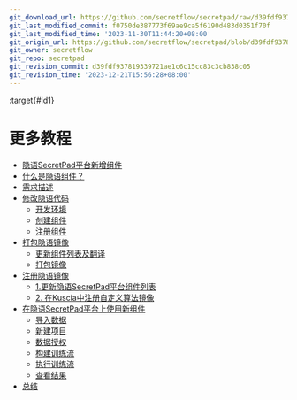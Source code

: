 ```yaml
---
git_download_url: https://github.com/secretflow/secretpad/raw/d39fdf937819339721ae1c6c15cc83c3cb838c05/docs/deployment_experience/more_tutorials/index.rst
git_last_modified_commit: f0750de387773f69ae9ca5f6190d483d0351f70f
git_last_modified_time: '2023-11-30T11:44:20+08:00'
git_origin_url: https://github.com/secretflow/secretpad/blob/d39fdf937819339721ae1c6c15cc83c3cb838c05/docs/deployment_experience/more_tutorials/index.rst
git_owner: secretflow
git_repo: secretpad
git_revision_commit: d39fdf937819339721ae1c6c15cc83c3cb838c05
git_revision_time: '2023-12-21T15:56:28+08:00'
---
```


:target{#id1}

# 更多教程

<TableOfContents>


  - [隐语SecretPad平台新增组件](new_components.mdx)
  - [什么是隐语组件？](new_components.mdx#id1)
  - [需求描述](new_components.mdx#id2)
  - [修改隐语代码](new_components.mdx#id3)
    - [开发环境](new_components.mdx#id4)
    - [创建组件](new_components.mdx#id5)
    - [注册组件](new_components.mdx#id11)
  - [打包隐语镜像](new_components.mdx#id12)
    - [更新组件列表及翻译](new_components.mdx#id13)
    - [打包镜像](new_components.mdx#id14)
  - [注册隐语镜像](new_components.mdx#id15)
    - [1.更新隐语SecretPad平台组件列表](new_components.mdx#id16)
    - [2. 在Kuscia中注册自定义算法镜像](new_components.mdx#kuscia)
  - [在隐语SecretPad平台上使用新组件](new_components.mdx#id19)
    - [导入数据](new_components.mdx#id20)
    - [新建项目](new_components.mdx#id21)
    - [数据授权](new_components.mdx#id22)
    - [构建训练流](new_components.mdx#id23)
    - [执行训练流](new_components.mdx#id24)
    - [查看结果](new_components.mdx#id25)
  - [总结](new_components.mdx#id26)
</TableOfContents>
